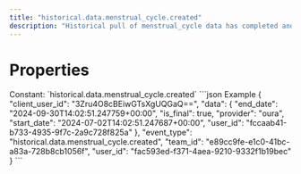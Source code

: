 ```yaml
---
title: "historical.data.menstrual_cycle.created"
description: "Historical pull of menstrual_cycle data has completed and you can now pull data for this resource."
---
```

# Properties
<ResponseField name="event_type" type="const string" required="true">
Constant: `historical.data.menstrual_cycle.created`
</ResponseField>
<ResponseField name="team_id" type="string" required="true">
</ResponseField>
<ResponseField name="user_id" type="string" required="true">
</ResponseField>
<ResponseField name="client_user_id" type="string" required="true">
</ResponseField>
<ResponseField name="data" type="HistoricalDataCreated" required="true">
<Expandable title="HistoricalDataCreated" defaultOpen="true">
<ResponseField name="user_id" type="string" required="true">
</ResponseField>
<ResponseField name="start_date" type="string" required="true">
</ResponseField>
<ResponseField name="end_date" type="string" required="true">
</ResponseField>
<ResponseField name="is_final" type="boolean" required="true">
</ResponseField>
<ResponseField name="provider" type="string" required="true">
</ResponseField>
</Expandable>
</ResponseField>
<ResponseExample>
```json Example
{
  "client_user_id": "3Zru4O8cBEiwGTsXgUQGaQ==",
  "data": {
    "end_date": "2024-09-30T14:02:51.247759+00:00",
    "is_final": true,
    "provider": "oura",
    "start_date": "2024-07-02T14:02:51.247687+00:00",
    "user_id": "fccaab41-b733-4935-9f7c-2a9c728f825a"
  },
  "event_type": "historical.data.menstrual_cycle.created",
  "team_id": "e89cc9fe-e1c0-41bc-a83a-728b8cb1056f",
  "user_id": "fac593ed-f371-4aea-9210-9332f1b19bec"
}
```
</ResponseExample>
